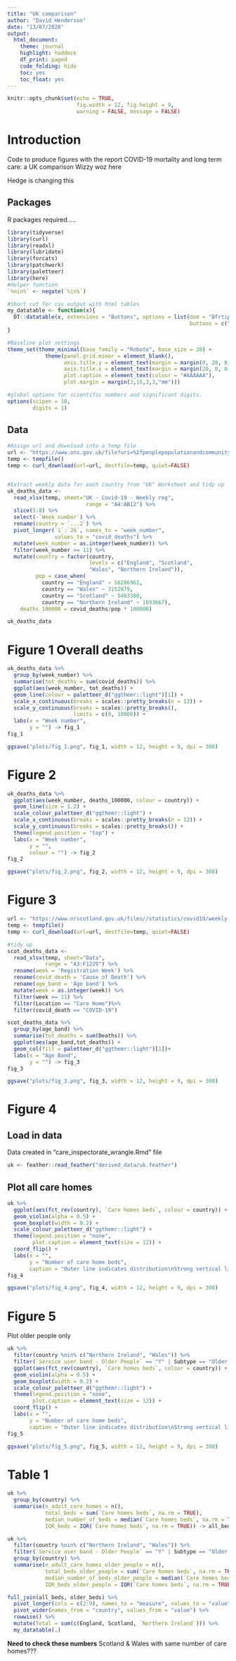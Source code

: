 ```yaml
---
title: "UK comparison"
author: "David Henderson"
date: "13/07/2020"
output: 
  html_document:
    theme: journal
    highlight: haddock
    df_print: paged
    code_folding: hide
    toc: yes
    toc_float: yes
---
```


```r
knitr::opts_chunk$set(echo = TRUE,
                      fig.width = 12, fig.height = 9,
                      warning = FALSE, message = FALSE)
```

# Introduction

Code to produce figures with the report COVID-19 mortality and long term care: a UK comparison
Wizzy woz here

Hedge is changing this

## Packages

R packages required.....

```r
library(tidyverse)
library(curl)
library(readxl)
library(lubridate)
library(forcats)
library(patchwork)
library(paletteer)
library(here)
#Helper function
`%nin%` <- negate(`%in%`)

#Short cut for csv output with html tables
my_datatable <- function(x){
  DT::datatable(x, extensions = "Buttons", options = list(dom = "Bfrtip", 
                                                          buttons = c("csv")))
}

#Baseline plot settings
theme_set(theme_minimal(base_family = "Roboto", base_size = 20) +
            theme(panel.grid.minor = element_blank(),
                  axis.title.y = element_text(margin = margin(0, 20, 0, 0)),
                  axis.title.x = element_text(margin = margin(20, 0, 0, 0)),
                  plot.caption = element_text(colour = "#AAAAAA"),
                  plot.margin = margin(3,15,3,3,"mm")))

#global options for scientific numbers and significant digits.          
options(scipen = 10,
        digits = 1)
```


## Data

```r
#Assign url and download into a temp file
url <- "https://www.ons.gov.uk/file?uri=%2fpeoplepopulationandcommunity%2fbirthsdeathsandmarriages%2fdeaths%2fdatasets%2fweeklyprovisionalfiguresondeathsregisteredinenglandandwales%2f2020/publishedweek282020.xlsx"
temp <- tempfile()
temp <- curl_download(url=url, destfile=temp, quiet=FALSE)


#Extract weekly data for each country from "UK" Worksheet and tidy up
uk_deaths_data <-
  read_xlsx(temp, sheet="UK - Covid-19 - Weekly reg", 
                         range = "A4:AB12") %>% 
  slice(5:8) %>% 
  select(-`Week number`) %>% 
  rename(country = `...2`) %>% 
  pivot_longer(`1`:`26`, names_to = "week_number", 
               values_to = "covid_deaths") %>% 
  mutate(week_number = as.integer(week_number)) %>% 
  filter(week_number >= 11) %>% 
  mutate(country = factor(country, 
                          levels = c("England", "Scotland", 
                          "Wales", "Northern Ireland")),
         pop = case_when(
           country == "England" ~ 56286961,
           country == "Wales" ~ 3152879,
           country == "Scotland" ~ 5463300,
           country == "Northern Ireland" ~ 1893667),
    deaths_100000 = covid_deaths/pop * 100000)

uk_deaths_data
```


# Figure 1 Overall deaths

```r
uk_deaths_data %>% 
  group_by(week_number) %>% 
  summarise(tot_deaths = sum(covid_deaths)) %>% 
  ggplot(aes(week_number, tot_deaths)) +
  geom_line(colour = paletteer_d("ggthemr::light")[1]) +
  scale_x_continuous(breaks = scales::pretty_breaks(n = 12)) +
  scale_y_continuous(breaks = scales::pretty_breaks(),
                     limits = c(0, 10000)) +
  labs(x = "Week number",
       y = "") -> fig_1
fig_1
```

```r
ggsave("plots/fig_1.png", fig_1, width = 12, height = 9, dpi = 300)
```


# Figure 2

```r
uk_deaths_data %>% 
  ggplot(aes(week_number, deaths_100000, colour = country)) +
  geom_line(size = 1.2) +
  scale_colour_paletteer_d("ggthemr::light") +
  scale_x_continuous(breaks = scales::pretty_breaks(n = 12)) +
  scale_y_continuous(breaks = scales::pretty_breaks()) +
  theme(legend.position = "top") +
  labs(x = "Week number",
       y = "", 
       colour = "") -> fig_2
fig_2
```

```r
ggsave("plots/fig_2.png", fig_2, width = 12, height = 9, dpi = 300)
```



# Figure 3

```r
url <- "https://www.nrscotland.gov.uk/files//statistics/covid19/weekly-deaths-by-location-age-group-sex.xlsx"
temp <- tempfile()
temp <- curl_download(url=url, destfile=temp, quiet=FALSE)

#tidy up
scot_deaths_data <-
  read_xlsx(temp, sheet="Data", 
            range = "A3:F1229") %>% 
  rename(week = 'Registration Week') %>% 
  rename(covid_death = 'Cause of Death') %>% 
  rename(age_band = 'Age band') %>% 
  mutate(week = as.integer(week)) %>% 
  filter(week >= 11) %>% 
  filter(Location == "Care Home")%>% 
  filter(covid_death == "COVID-19")

scot_deaths_data %>% 
  group_by(age_band) %>% 
  summarise(tot_deaths = sum(Deaths)) %>% 
  ggplot(aes(age_band,tot_deaths)) +
  geom_col(fill = paletteer_d("ggthemr::light")[1])+
  labs(x = "Age Band",
       y = "") -> fig_3
fig_3

```


```r
ggsave("plots/fig_3.png", fig_3, width = 12, height = 9, dpi = 300)
```



# Figure 4
## Load in data
Data created in "care_inspectorate_wrangle.Rmd" file

```r
uk <- feather::read_feather("derived_data/uk.feather")
```

## Plot all care homes


```r
uk %>% 
  ggplot(aes(fct_rev(country), `Care homes beds`, colour = country)) +
  geom_violin(alpha = 0.5) +
  geom_boxplot(width = 0.2) +
  scale_colour_paletteer_d("ggthemr::light") +
  theme(legend.position = "none",
        plot.caption = element_text(size = 12)) +
  coord_flip() +
  labs(x = "",
       y = "Number of care home beds",
       caption = "Outer line indicates distribution\nStrong vertical line in box indicates the median\nBox limits indicate 25th and 75th percentile\nDots indicate statistical outliers") -> fig_4
fig_4
```

```r
ggsave("plots/fig_4.png", fig_4, width = 12, height = 9, dpi = 300)
```


# Figure 5

Plot older people only

```r
uk %>% 
  filter(country %nin% c("Northern Ireland", "Wales")) %>% 
  filter(`Service user band - Older People` == "Y" | Subtype == "Older People") %>% 
  ggplot(aes(fct_rev(country), `Care homes beds`, colour = country)) +
  geom_violin(alpha = 0.5) +
  geom_boxplot(width = 0.2) +
  scale_colour_paletteer_d("ggthemr::light") +
  theme(legend.position = "none",
        plot.caption = element_text(size = 12)) +
  coord_flip() +
  labs(x = "",
       y = "Number of care home beds",
       caption = "Outer line indicates distribution\nStrong vertical line in box indicates the median\nBox limits indicate 25th and 75th percentile\nDots indicate statistical outliers") -> fig_5
fig_5
```

```r
ggsave("plots/fig_5.png", fig_5, width = 12, height = 9, dpi = 300)
```

# Table 1


```r
uk %>% 
  group_by(country) %>% 
  summarise(n_adult_care_homes = n(), 
            total_beds = sum(`Care homes beds`, na.rm = TRUE),
            median_number_of_beds = median(`Care homes beds`, na.rm = TRUE),
            IQR_beds = IQR(`Care homes beds`, na.rm = TRUE)) -> all_beds
```


```r
uk %>% 
  filter(country %nin% c("Northern Ireland", "Wales")) %>% 
  filter(`Service user band - Older People` == "Y" | Subtype == "Older People") %>%
  group_by(country) %>% 
  summarise(n_adult_care_homes_older_people = n(), 
            total_beds_older_people = sum(`Care homes beds`, na.rm = TRUE),
            median_number_of_beds_older_people = median(`Care homes beds`, na.rm = TRUE),
            IQR_beds_older_people = IQR(`Care homes beds`, na.rm = TRUE)) -> older_beds
```


```r
full_join(all_beds, older_beds) %>% 
  pivot_longer(cols = c(2:9), names_to = "measure", values_to = "value") %>% 
  pivot_wider(names_from = "country", values_from = "value") %>% 
  rowwise() %>% 
  mutate(Total = sum(c(England, Scotland, `Northern Ireland`))) %>% 
  my_datatable(.)
```

**Need to check these numbers** Scotland & Wales with same number of care homes???

